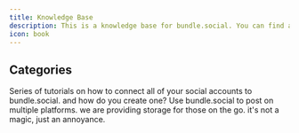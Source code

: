 ```yaml
---
title: Knowledge Base
description: This is a knowledge base for bundle.social. You can find all the information you need here.
icon: book
---
```


## Categories

<CardGroup cols={1}>
  <Card
    title='Connect your social accounts'
    icon='link'
    href='/knowledge/social-accounts/index'
  >
    Series of tutorials on how to connect all of your social accounts to
    bundle.social.
  </Card>
</CardGroup>
<CardGroup cols={2}>
  <Card
    title='What are teams in bundle.social'
    icon='link'
    href='/knowledge/teams/what-are-teams'
  >
    and how do you create one?
  </Card>
  <Card
    title='Create first post'
    icon='link'
    href='/knowledge/posts/create-first-post'
  >
    Use bundle.social to post on multiple platforms.
  </Card>
  <Card
    title='Learn about media library'
    icon='link'
    href='/knowledge/posts/media-library'
  >
    we are providing storage for those on the go.
  </Card>
  <Card
    title='Discord and Slack bots'
    icon='link'
    href='/knowledge/posts/dc-slack-bots'
  >
    it's not a magic, just an annoyance.
  </Card>
</CardGroup>
